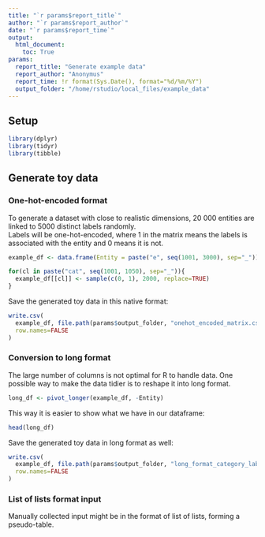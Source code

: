 ```yaml
---
title: "`r params$report_title`"
author: "`r params$report_author`"
date: "`r params$report_time`"
output:
  html_document:
    toc: True
params:
  report_title: "Generate example data"
  report_author: "Anonymus"
  report_time: !r format(Sys.Date(), format="%d/%m/%Y")
  output_folder: "/home/rstudio/local_files/example_data"
---
```


## Setup

```r
library(dplyr)
library(tidyr)
library(tibble)
```

## Generate toy data

### One-hot-encoded format

To generate a dataset with close to realistic dimensions, 20 000 entities are
linked to 5000 distinct labels randomly.  
Labels will be one-hot-encoded, where 1 in the matrix means the labels is associated
with the entity and 0 means it is not.

```r
example_df <- data.frame(Entity = paste("e", seq(1001, 3000), sep="_"))

for(cl in paste("cat", seq(1001, 1050), sep="_")){
  example_df[[cl]] <- sample(c(0, 1), 2000, replace=TRUE)
}
```

Save the generated toy data in this native format:

```r
write.csv(
  example_df, file.path(params$output_folder, "onehot_encoded_matrix.csv"),
  row.names=FALSE
)
```

### Conversion to long format

The large number of columns is not optimal for R to handle data. One possible way
to make the data tidier is to reshape it into long format.

```r
long_df <- pivot_longer(example_df, -Entity)
```

This way it is easier to show what we have in our dataframe:

```r
head(long_df)
```

Save the generated toy data in long format as well:

```r
write.csv(
  example_df, file.path(params$output_folder, "long_format_category_labels.csv"),
  row.names=FALSE
)
```

### List of lists format input

Manually collected input might be in the format of list of lists, forming a
pseudo-table.

```r

```

